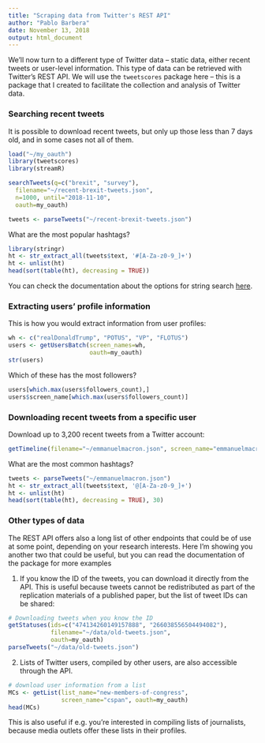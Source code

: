 ```yaml
---
title: "Scraping data from Twitter's REST API"
author: "Pablo Barbera"
date: November 13, 2018
output: html_document
---
```


We'll now turn to a different type of Twitter data -- static data, either recent tweets or user-level information. This type of data can be retrieved with Twitter's REST API. We will use the `tweetscores` package here -- this is a package that I created to facilitate the collection and analysis of Twitter data.

### Searching recent tweets

It is possible to download recent tweets, but only up those less than 7 days old, and in some cases not all of them.

```r
load("~/my_oauth")
library(tweetscores)
library(streamR)

searchTweets(q=c("brexit", "survey"), 
  filename="~/recent-brexit-tweets.json",
  n=1000, until="2018-11-10", 
  oauth=my_oauth)

tweets <- parseTweets("~/recent-brexit-tweets.json")
```

What are the most popular hashtags?
```r
library(stringr)
ht <- str_extract_all(tweets$text, '#[A-Za-z0-9_]+')
ht <- unlist(ht)
head(sort(table(ht), decreasing = TRUE))
```

You can check the documentation about the options for string search [here](https://dev.twitter.com/rest/public/search).

### Extracting users' profile information

This is how you would extract information from user profiles:

```r
wh <- c("realDonaldTrump", "POTUS", "VP", "FLOTUS")
users <- getUsersBatch(screen_names=wh,
                       oauth=my_oauth)
str(users)
```

Which of these has the most followers?
```r
users[which.max(users$followers_count),]
users$screen_name[which.max(users$followers_count)]
```

### Downloading recent tweets from a specific user

Download up to 3,200 recent tweets from a Twitter account:
```r
getTimeline(filename="~/emmanuelmacron.json", screen_name="emmanuelmacron", n=3200, oauth=my_oauth)
```

What are the most common hashtags?
```r
tweets <- parseTweets("~/emmanuelmacron.json")
ht <- str_extract_all(tweets$text, '@[A-Za-z0-9_]+')
ht <- unlist(ht)
head(sort(table(ht), decreasing = TRUE), 30)
```


### Other types of data

The REST API offers also a long list of other endpoints that could be of use at some point, depending on your research interests. Here I'm showing you another two that could be useful, but you can read the documentation of the package for more examples

1) If you know the ID of the tweets, you can download it directly from the API. This is useful because tweets cannot be redistributed as part of the replication materials of a published paper, but the list of tweet IDs can be shared:

```r
# Downloading tweets when you know the ID
getStatuses(ids=c("474134260149157888", "266038556504494082"),
            filename="~/data/old-tweets.json",
            oauth=my_oauth)
parseTweets("~/data/old-tweets.json")
```

2) Lists of Twitter users, compiled by other users, are also accessible through the API.

```r
# download user information from a list
MCs <- getList(list_name="new-members-of-congress", 
               screen_name="cspan", oauth=my_oauth)
head(MCs)
```

This is also useful if e.g. you're interested in compiling lists of journalists, because media outlets offer these lists in their profiles.

